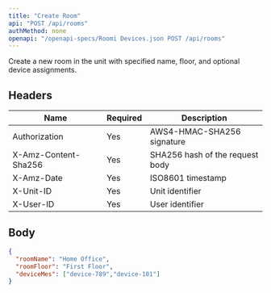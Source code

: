 ```yaml
---
title: "Create Room"
api: "POST /api/rooms"
authMethod: none
openapi: "/openapi-specs/Roomi Devices.json POST /api/rooms"
---
```


Create a new room in the unit with specified name, floor, and optional device assignments.

## Headers


| Name | Required | Description |
| --- | --- | --- |
| Authorization | Yes | AWS4-HMAC-SHA256 signature |
| X-Amz-Content-Sha256 | Yes | SHA256 hash of the request body |
| X-Amz-Date | Yes | ISO8601 timestamp |
| X-Unit-ID | Yes | Unit identifier |
| X-User-ID | Yes | User identifier |


## Body

```json
{
  "roomName": "Home Office",
  "roomFloor": "First Floor",
  "deviceMes": ["device-789","device-101"]
}
```
